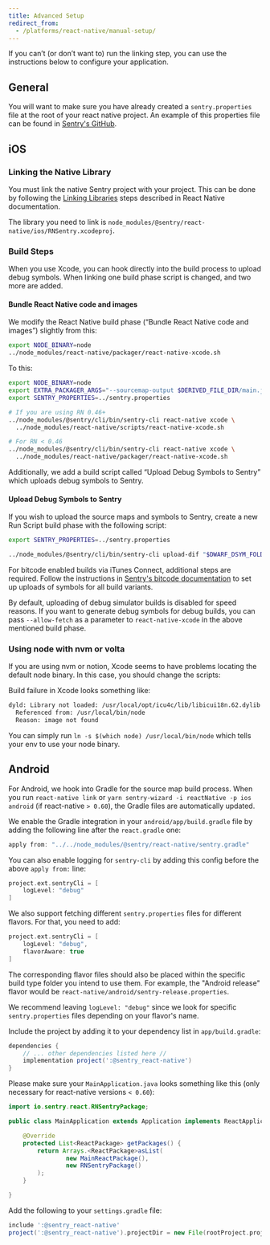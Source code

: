 ```yaml
---
title: Advanced Setup
redirect_from:
  - /platforms/react-native/manual-setup/
---
```


If you can’t (or don’t want to) run the linking step, you can use the instructions below to configure your application.

## General

You will want to make sure you have already created a `sentry.properties` file at the root of your react native project. An example of this properties file can be found in
[Sentry's GitHub](https://github.com/getsentry/examples/blob/master/react-native/sentry.properties).

## iOS

### Linking the Native Library

You must link the native Sentry project with your project. This can be done by following the [Linking Libraries](https://facebook.github.io/react-native/docs/linking-libraries-ios.html) steps described in React Native documentation.

The library you need to link is `node_modules/@sentry/react-native/ios/RNSentry.xcodeproj`.

### Build Steps

When you use Xcode, you can hook directly into the build process to upload debug symbols. When linking one build phase script is changed, and two more are added.

#### Bundle React Native code and images

We modify the React Native build phase (“Bundle React Native code and images”) slightly from this:

```bash
export NODE_BINARY=node
../node_modules/react-native/packager/react-native-xcode.sh
```

To this:

```bash
export NODE_BINARY=node
export EXTRA_PACKAGER_ARGS="--sourcemap-output $DERIVED_FILE_DIR/main.jsbundle.map"
export SENTRY_PROPERTIES=../sentry.properties

# If you are using RN 0.46+
../node_modules/@sentry/cli/bin/sentry-cli react-native xcode \
  ../node_modules/react-native/scripts/react-native-xcode.sh

# For RN < 0.46
../node_modules/@sentry/cli/bin/sentry-cli react-native xcode \
  ../node_modules/react-native/packager/react-native-xcode.sh
```

Additionally, we add a build script called “Upload Debug Symbols to Sentry” which uploads debug symbols to Sentry.

#### Upload Debug Symbols to Sentry

If you wish to upload the source maps and symbols to Sentry, create a new Run Script build phase with the following script:

```bash
export SENTRY_PROPERTIES=../sentry.properties

../node_modules/@sentry/cli/bin/sentry-cli upload-dif "$DWARF_DSYM_FOLDER_PATH"
```

For bitcode enabled builds via iTunes Connect, additional steps are required.
Follow the instructions in [Sentry's bitcode documentation](/clients/cocoa/dsym/#dsym-with-bitcode) to set up uploads of
symbols for all build variants.

By default, uploading of debug simulator builds is disabled for speed reasons. If you want to generate debug symbols for debug builds, you can pass `--allow-fetch` as a parameter to `react-native-xcode` in the above mentioned build phase.

### Using node with nvm or volta

If you are using nvm or notion, Xcode seems to have problems locating the default node binary. In this case, you should change the scripts:

Build failure in Xcode looks something like:

```bash
dyld: Library not loaded: /usr/local/opt/icu4c/lib/libicui18n.62.dylib
  Referenced from: /usr/local/bin/node
  Reason: image not found
```

You can simply run `ln -s $(which node) /usr/local/bin/node` which tells your env to use your node binary.

## Android

For Android, we hook into Gradle for the source map build process. When you run `react-native link` or `yarn sentry-wizard -i reactNative -p ios android` (if react-native `> 0.60`), the Gradle files are automatically updated.

We enable the Gradle integration in your `android/app/build.gradle` file by adding the following line after the `react.gradle` one:

```groovy {filename:android/app/build.gradle}
apply from: "../../node_modules/@sentry/react-native/sentry.gradle"
```

You can also enable logging for `sentry-cli` by adding this config before the above `apply from:` line:

```groovy {filename:android/app/build.gradle}
project.ext.sentryCli = [
    logLevel: "debug"
]
```

We also support fetching different `sentry.properties` files for different flavors. For that, you need to add:

```groovy {filename:android/app/build.gradle}
project.ext.sentryCli = [
    logLevel: "debug",
    flavorAware: true
]
```

The corresponding flavor files should also be placed within the specific build type folder you intend to use them. For example, the "Android release" flavor would be `react-native/android/sentry-release.properties`.

We recommend leaving `logLevel: "debug"` since we look for specific `sentry.properties` files depending on your flavor's name.

Include the project by adding it to your dependency list in `app/build.gradle`:

```groovy
dependencies {
    // ... other dependencies listed here //
    implementation project(':@sentry_react-native')
}
```

Please make sure your `MainApplication.java` looks something like this (only necessary for react-native versions `< 0.60`):

```java
import io.sentry.react.RNSentryPackage;

public class MainApplication extends Application implements ReactApplication {

    @Override
    protected List<ReactPackage> getPackages() {
        return Arrays.<ReactPackage>asList(
                new MainReactPackage(),
                new RNSentryPackage()
        );
    }

}
```

Add the following to your `settings.gradle` file:

```groovy
include ':@sentry_react-native'
project(':@sentry_react-native').projectDir = new File(rootProject.projectDir, '../node_modules/@sentry/react-native/android')
```
